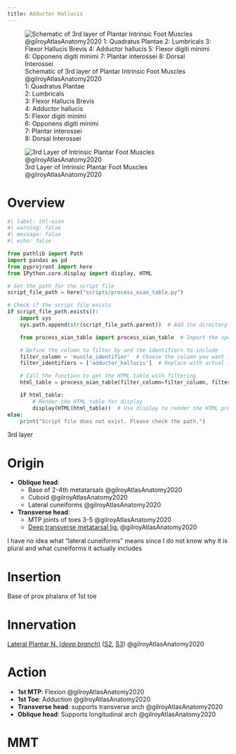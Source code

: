 ```yaml
---
title: Adductor Hallucis
---
```


:::{layout-ncol="3"}
![Schematic of 3rd layer of Plantar Intrinsic Foot Muscles @gilroyAtlasAnatomy2020 </br> 1: Quadratus Plantae </br> 2: Lumbricals </br> 3: Flexor Hallucis Brevis </br> 4: Adductor hallucis </br> 5: Flexor digiti minimi </br> 6: Opponens digiti minimi </br> 7: Plantar interossei </br> 8: Dorsal Interossei](/The Archive/Anatomy/Skeletal Muscles/Lower limb muscles/Ankle and Foot/Intrinsic Dorsal Foot Muscles/images/gilroyatlas fig33.21b schematic intrinsic 3rd layer foot muscles.png)

![3rd Layer of Intrinsic Plantar Foot Muscles @gilroyAtlasAnatomy2020](/The Archive/Anatomy/Skeletal Muscles/Lower limb muscles/Ankle and Foot/Intrinsic Dorsal Foot Muscles/images/gilroyatlas fig33.22b intrinsic 3rd layer foot muscles.png)
:::

# Overview

```python
#| label: tbl-oian
#| warning: false
#| message: false
#| echo: false

from pathlib import Path
import pandas as pd
from pyprojroot import here
from IPython.core.display import display, HTML

# Set the path for the script file
script_file_path = here("scripts/process_oian_table.py")

# Check if the script file exists
if script_file_path.exists():
    import sys
    sys.path.append(str(script_file_path.parent))  # Add the directory of the script to the system path

    from process_oian_table import process_oian_table  # Import the specific function

    # Define the column to filter by and the identifiers to include
    filter_column = 'muscle_identifier'  # Choose the column you want to filter by
    filter_identifiers = ['adductor_hallucis']  # Replace with actual identifiers you want to include

    # Call the function to get the HTML table with filtering
    html_table = process_oian_table(filter_column=filter_column, filter_identifiers=filter_identifiers)

    if html_table:
        # Render the HTML table for display
        display(HTML(html_table))  # Use display to render the HTML properly
else:
    print("Script file does not exist. Please check the path.")

```

3rd layer

# Origin {#origin}

- **Oblique head**: 
    - Base of 2-4th metatarsals @gilroyAtlasAnatomy2020
    - Cuboid @gilroyAtlasAnatomy2020
    - Lateral cuneiforms @gilroyAtlasAnatomy2020
- **Transverse head**: 
    - MTP joints of toes 3-5 @gilroyAtlasAnatomy2020
    - [Deep transverse metatarsal lig.]({{< var ref-deep-transverse-metatarsal-ligament.path >}}) @gilroyAtlasAnatomy2020

:::{.callout-caution}
I have no idea what "lateral cuneiforms" means since I do not know why it is plural and what cuneiforms it actually includes
:::

# Insertion {#insertion}

Base of prox phalanx of 1st toe

# Innervation {#innervation}

[Lateral Plantar N. (*deep branch*)]({{< var ref-lateral-plantar-nerve.path >}}) ([S2]({{< var ref-nerve-root.s2 >}}), [S3]({{< var ref-nerve-root.s3 >}})) @gilroyAtlasAnatomy2020

# Action {#action}

- **1st MTP**: Flexion @gilroyAtlasAnatomy2020
- **1st Toe**: Adduction @gilroyAtlasAnatomy2020
- **Transverse head**: supports transverse arch @gilroyAtlasAnatomy2020
- **Oblique head**: Supports longitudinal arch @gilroyAtlasAnatomy2020



# MMT 

